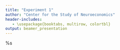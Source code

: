 ```yaml
---
title: "Experiment 1"
author: "Center for the Study of Neuroeconomics"
header-includes:
   - \usepackage{booktabs, multirow, colortbl}
output: beamer_presentation
---
```

%s


